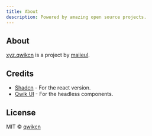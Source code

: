 ```yaml
---
title: About
description: Powered by amazing open source projects.
---
```


## About

[xyz.qwikcn](https://qwikcn.xyz) is a project by [maiieul](https://x.com/maiieul).

## Credits

- [Shadcn](https://ui.shadcn.com) - For the react version.
- [Qwik UI](https://qwikui.com) - For the headless components.

## License

MIT © [qwikcn](https://qwikcn.xyz)
